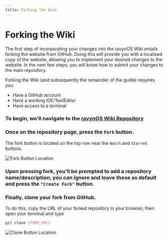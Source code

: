 ```yaml
---
title: Forking the Wiki
---
```



# Forking the Wiki

The first step of incorporating your changes into the ravynOS Wiki entails forking the website from GitHub. Doing this will provide you with a localised copy of the website, allowing you to implement your desired changes to the website. In the next few steps, you will know how to submit your changes to the main repository.

Forking the Wiki (and subsequently the remainder of the guide) requires you:

 - Have a GitHub account
 - Have a working IDE/TextEditor
 - Have access to a terminal

<Steps>

### To begin, we'll navigate to the [ravynOS Wiki Repository](https://github.com/ravynsoft/wiki)

### Once on the repository page, press the `Fork` button. 

The fork button is located on the top row near the `Watch` and `Starred` buttons.

![Fork Button Location](../../public/images/fork-button.webp)

### Upon pressing fork, you'll be prompted to add a repository name/description, you can ignore and leave these as default and press the `"Create Fork"` button.

### Finally, clone your fork from GitHub. 

To do this, copy the URL of your forked repository in your browser, then open your terminal and type 

```sh
git clone [FORK_URL]
```
![Clone Button Location](../../public/images/clone.webp)
</Steps>
